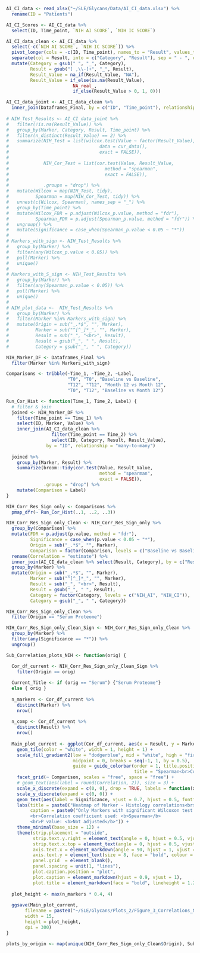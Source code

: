 ```r

AI_CI_data <- read_xlsx("~/SLE/Glycans/Data/AI_CI_data.xlsx") %>% 
  rename(ID = "Patients")

AI_CI_Scores <- AI_CI_data %>% 
  select(ID, Time_point, `NIH AI SCORE`, `NIH IC SCORE`)

AI_CI_data_clean <- AI_CI_data %>% 
  select(-c(`NIH AI SCORE`, `NIH IC SCORE`)) %>% 
  pivot_longer(cols = -c(ID, Time_point), names_to = "Result", values_to = "Result_Value") %>% 
  separate(col = Result, into = c("Category", "Result"), sep = " - ", extra = "merge") %>% 
  mutate(Category = gsub(" ", "_", Category), 
         Result = gsub("[ ,\\-]+", "_", Result),
         Result_Value = na_if(Result_Value, "NA"),
         Result_Value = if_else(is.na(Result_Value), 
                         NA_real_, 
                         if_else(Result_Value > 0, 1, 0))) 

AI_CI_data_joint <- AI_CI_data_clean %>%
  inner_join(Dataframes_Final, by = c("ID", "Time_point"), relationship = "many-to-many") 
  
# NIH_Test_Results <- AI_CI_data_joint %>% 
#   filter(!is.na(Result_Value)) %>%   
#   group_by(Marker, Category, Result, Time_point) %>%
#   filter(n_distinct(Result_Value) == 2) %>%
#   summarize(NIH_Test = list(wilcox.test(Value ~ factor(Result_Value), 
#                                  data = cur_data(), 
#                                  exact = FALSE)), 
#             
#             NIH_Cor_Test = list(cor.test(Value, Result_Value, 
#                                    method = "spearman", 
#                                    exact = FALSE)),
#             
#             .groups = "drop") %>% 
#   mutate(Wilcox = map(NIH_Test, tidy), 
#          Spearman = map(NIH_Cor_Test, tidy)) %>% 
#   unnest(c(Wilcox, Spearman), names_sep = "_") %>%
#   group_by(Time_point) %>%
#   mutate(Wilcox_FDR = p.adjust(Wilcox_p.value, method = "fdr"), 
#          Spearman_FDR = p.adjust(Spearman_p.value, method = "fdr")) %>%
#   ungroup() %>% 
#   mutate(Significance = case_when(Spearman_p.value < 0.05 ~ "*"))
# 
# Markers_with_sign <- NIH_Test_Results %>% 
#   group_by(Marker) %>% 
#   filter(any(Wilcox_p.value < 0.05)) %>% 
#   pull(Marker) %>% 
#   unique()
# 
# Markers_with_S_sign <- NIH_Test_Results %>% 
#   group_by(Marker) %>% 
#   filter(any(Spearman_p.value < 0.05)) %>% 
#   pull(Marker) %>% 
#   unique()
# 
# NIH_plot_data <-  NIH_Test_Results %>% 
#   group_by(Marker) %>% 
#   filter(Marker %in% Markers_with_sign) %>% 
#   mutate(Origin = sub("_.*$", "", Marker), 
#          Marker = sub("^[^_]*_", "", Marker), 
#          Result = sub("_", "<br>", Result), 
#          Result = gsub("_", " ", Result), 
#          Category = gsub("_", " ", Category)) 

```


```r

NIH_Marker_DF <- Dataframes_Final %>% 
  filter(Marker %in% Markers_with_sign)

Comparisons <- tribble(~Time_1, ~Time_2, ~Label, 
                       "T0", "T0", "Baseline vs Baseline", 
                       "T12", "T12", "Month 12 vs Month 12",
                       "T0", "T12", "Baseline vs Month 12")

Run_Cor_Hist <- function(Time_1, Time_2, Label) {
  # filter & join
  joined <- NIH_Marker_DF %>%
    filter(Time_point == Time_1) %>%
    select(ID, Marker, Value) %>%
    inner_join(AI_CI_data_clean %>% 
                 filter(Time_point == Time_2) %>% 
                 select(ID, Category, Result, Result_Value),
               by = "ID", relationship = "many-to-many")
  
  joined %>%
    group_by(Marker, Result) %>%
    summarize(broom::tidy(cor.test(Value, Result_Value, 
                                   method = "spearman", 
                                   exact = FALSE)),
              .groups = "drop") %>%
    mutate(Comparison = Label)
}

NIH_Corr_Res_Sign_only <- Comparisons %>%
  pmap_dfr(~ Run_Cor_Hist(..1, ..2, ..3)) 

NIH_Corr_Res_Sign_only_Clean <- NIH_Corr_Res_Sign_only %>% 
  group_by(Comparison) %>% 
  mutate(FDR = p.adjust(p.value, method = "fdr"), 
         Significance = case_when(p.value < 0.05 ~ "*"), 
         Origin = sub("_.*$", "", Marker), 
         Comparison = factor(Comparison, levels = c("Baseline vs Baseline", "Month 12 vs Month 12", "Baseline vs Month 12"))) %>% 
  rename(Correlation = "estimate") %>% 
  inner_join(AI_CI_data_clean %>% select(Result, Category), by = c("Result"), relationship = "many-to-many") %>% 
  group_by(Marker) %>% 
  mutate(Origin = sub("_.*$", "", Marker), 
         Marker = sub("^[^_]*_", "", Marker), 
         Result = sub("_", "<br>", Result), 
         Result = gsub("_", " ", Result), 
         Category = factor(Category, levels = c("NIH_AI", "NIH_CI")),
         Category = gsub("_", " ", Category)) 

NIH_Corr_Res_Sign_only_Clean %>% 
  filter(Origin == "Serum Proteome")


```


```r

NIH_Corr_Res_Sign_only_Clean_Sign <- NIH_Corr_Res_Sign_only_Clean %>%
  group_by(Marker) %>% 
  filter(any(Significance == "*")) %>% 
  ungroup()

Sub_Correlation_plots_NIH <- function(orig) {

  Cor_df_current <- NIH_Corr_Res_Sign_only_Clean_Sign %>% 
    filter(Origin == orig) 
  
  Current_Title <- if (orig == "Serum") {"Serum Proteome"} 
  else { orig }
  
  n_markers <- Cor_df_current %>% 
    distinct(Marker) %>% 
    nrow()
  
  n_comp <- Cor_df_current %>% 
    distinct(Result) %>% 
    nrow()
    
  Main_plot_current <- ggplot(Cor_df_current, aes(x = Result, y = Marker, fill = Correlation)) +
    geom_tile(color = "white", width = 1, height = 1) +
    scale_fill_gradient2(low = "dodgerblue", mid = "white", high = "firebrick", 
                         midpoint = 0, breaks = seq(-1, 1, by = 0.5), 
                         guide = guide_colorbar(order = 1, title.position = "top", title.hjust = 0, 
                                                title = "Spearman<br>Correlation", title.theme = element_markdown(face = "bold"))) +
    facet_grid(~ Comparison, scales = "free", space = "free") +
    # geom_text(aes(label = round(Correlation, 2)), size = 3) +
    scale_x_discrete(expand = c(0, 0), drop = TRUE, labels = function(x) str_wrap(x, width = 6)) +
    scale_y_discrete(expand = c(0, 0)) +
    geom_text(aes(label = Significance, vjust = 0.7, hjust = 0.5, fontface = "bold")) +
    labs(title = paste0("Heatmap of Marker - Histology correlations<br>Group: ", Current_Title), x = NULL, y = NULL, 
         caption = paste0("Only Markers with significant Wilcoxon test results are shown
         <br>Correlation coefficient used: <b>Spearman</b> 
         <br>P value: <b>Not adjusted</b>")) +
    theme_minimal(base_size = 12) +
    theme(strip.placement = "outside",
          strip.text.y.right = element_text(angle = 0, hjust = 0.5, vjust = 0.5, face  = "bold"),
          strip.text.x.top = element_text(angle = 0, hjust = 0.5, vjust = 0.5, face  = "bold"),
          axis.text.x = element_markdown(angle = 90, hjust = 1, vjust = 0.5, face = "bold", colour = "black"), 
          axis.text.y = element_text(size = 8, face = "bold", colour = "black"),
          panel.grid  = element_blank(), 
          panel.spacing = unit(1, "lines"), 
          plot.caption.position = "plot", 
          plot.caption = element_markdown(hjust = 0.9, vjust = 1),
          plot.title = element_markdown(face = "bold", lineheight = 1.2))
  
  plot_height <- max(n_markers * 0.4, 4)
  
  ggsave(Main_plot_current,
       filename = paste0("~/SLE/Glycans/Plots_2/Figure_3_Correlations_NIH/Correlations_NIH_", orig,".jpeg"),
       width = 15,
       height = plot_height,
       dpi = 300)
}

plots_by_origin <- map(unique(NIH_Corr_Res_Sign_only_Clean$Origin), Sub_Correlation_plots_NIH)

```

